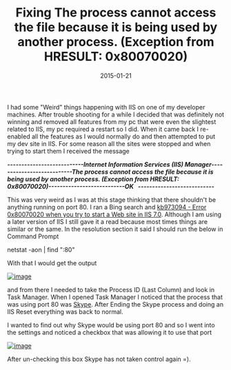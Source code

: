 ﻿---
title: 'Fixing The process cannot access the file because it is being used by another process. (Exception from HRESULT: 0x80070020)'
date: 2015-01-21
tags: ['IIS', 'Skype']
draft: false
summary: 'I had some "Weird" things happening with IIS on one of my developer machines. After trouble shooting for a while I decided that was definitely not winning and removed all features from my pc that were even the slightest related to IIS, my pc required a restart so I did. When it came back I re-enabled all the features as I would normally do and then attempted to put my dev site in IIS. For some reason all the sites were stopped and when trying to start them I received the message'
---


I had some "Weird" things happening with IIS on one of my developer machines. After trouble shooting for a while I decided that was definitely not winning and removed all features from my pc that were even the slightest related to IIS, my pc required a restart so I did. When it came back I re-enabled all the features as I would normally do and then attempted to put my dev site in IIS. For some reason all the sites were stopped and when trying to start them I received the message
 
***---------------------------Internet Information Services (IIS) Manager---------------------------The process cannot access the file because it is being used by another process. (Exception from HRESULT: 0x80070020)---------------------------OK   ---------------------------***
 
This was very weird as I was at this stage thinking that there shouldn't be anything running on port 80. I ran a Bing search and [kb973094 - Error 0x80070020 when you try to start a Web site in IIS 7.0](http://support.microsoft.com/kb/973094). Although I am using a later version of IIS I still gave it a read because most times things are similar or the same. In the resolution section it said I should run the below in Command Prompt
 
netstat -aon | find ":80"

With that I would get the output 

[![image](https://gordonbeeming.com/blog/binaries/stream/image-jpg/image/1000/0/2734e906c5b25bf24a61d7b3bef25c188d9c0bfe/e7122c0e-2e30-4f5e-b421-32e16bbbce0a.png "image")](https://gordonbeeming.com/blog/binaries/stream/image-jpg/image/1000/0/7c2cd45e9b7bc9a705ea0267b06da7d88118e43a/31402981-7e10-4d90-8857-a28b38ebdba5.png) 

and from there I needed to take the Process ID (Last Column) and look in Task Manager. When I opened Task Manager I noticed that the process that was using port 80 was [Skype](http://www.skype.com/). After Ending the Skype process and doing an IIS Reset everything was back to normal.

I wanted to find out why Skype would be using port 80 and so I went into the settings and noticed a checkbox that was allowing it to use that port

[![image](https://gordonbeeming.com/blog/binaries/stream/image-jpg/image/1000/0/c84af0bf9a43146ca59b1ca9ec495e8b7dca2a47/0b80e5ab-d4f9-4125-965a-5c0a5af90ab0.png "image")](https://gordonbeeming.com/blog/binaries/stream/image-jpg/image/1000/0/2b27b23e09f3199c870655e22bc617b197cb1401/586c65af-09b6-48a7-8ffa-bdf84a11c8e5.png) 

After un-checking this box Skype has not taken control again =).

